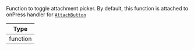 Function to toggle attachment picker.  By default, this function is attached to onPress handler for [`AttachButton`](../core-components/channel#attachbutton)

| Type |
| - |
| function |
